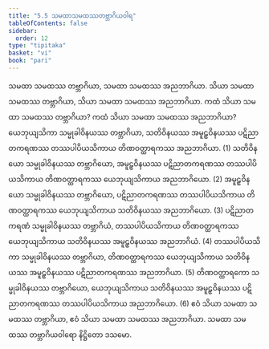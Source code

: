 ```yaml
---
title: "5.5 သမထာသမထဿတဗ္ဘာဂိယဝါရ"
tableOfContents: false
sidebar:
  order: 12
type: "tipitaka"
basket: "vi"
book: "pari"
---
```



<DynamicBreadcrumb />

<Division number="300" book="pari">

<Paragraph number="1270" book="pari">
သမထာ သမထဿ တဗ္ဘာဂိယာ, သမထာ သမထဿ အညဘာဂိယာ. သိယာ သမထာ သမထဿ တဗ္ဘာဂိယာ, သိယာ သမထာ သမထဿ အညဘာဂိယာ.
</Paragraph>

<Paragraph number="1271" book="pari">
ကထံ သိယာ သမထာ သမထဿ တဗ္ဘာဂိယာ? ကထံ သိယာ သမထာ သမထဿ အညဘာဂိယာ? ယေဘုယျသိကာ သမ္မုခါဝိနယဿ တဗ္ဘာဂိယာ, သတိဝိနယဿ အမူဠှဝိနယဿ ပဋိညာတကရဏဿ တဿပါပိယသိကာယ တိဏဝတ္ထာရကဿ အညဘာဂိယာ. (1)
</Paragraph>

<Paragraph number="1272" book="pari">
သတိဝိနယော သမ္မုခါဝိနယဿ တဗ္ဘာဂိယော, အမူဠှဝိနယဿ ပဋိညာတကရဏဿ တဿပါပိယသိကာယ တိဏဝတ္ထာရကဿ ယေဘုယျသိကာယ အညဘာဂိယော. (2)
</Paragraph>

<Paragraph number="1273" book="pari">
အမူဠှဝိနယော သမ္မုခါဝိနယဿ တဗ္ဘာဂိယော, ပဋိညာတကရဏဿ တဿပါပိယသိကာယ တိဏဝတ္ထာရကဿ ယေဘုယျသိကာယ သတိဝိနယဿ အညဘာဂိယော. (3)
</Paragraph>

<Paragraph number="1274" book="pari">
ပဋိညာတကရဏံ သမ္မုခါဝိနယဿ တဗ္ဘာဂိယံ, တဿပါပိယသိကာယ တိဏဝတ္ထာရကဿ ယေဘုယျသိကာယ သတိဝိနယဿ အမူဠှဝိနယဿ အညဘာဂိယံ. (4)
</Paragraph>

<Paragraph number="1275" book="pari">
တဿပါပိယသိကာ သမ္မုခါဝိနယဿ တဗ္ဘာဂိယာ, တိဏဝတ္ထာရကဿ ယေဘုယျသိကာယ သတိဝိနယဿ အမူဠှဝိနယဿ ပဋိညာတကရဏဿ အညဘာဂိယာ. (5)
</Paragraph>

<Paragraph number="1276" book="pari">
တိဏဝတ္ထာရကော သမ္မုခါဝိနယဿ တဗ္ဘာဂိယော, ယေဘုယျသိကာယ သတိဝိနယဿ အမူဠှဝိနယဿ ပဋိညာတကရဏဿ တဿပါပိယသိကာယ အညဘာဂိယော. (6)
</Paragraph>

<Paragraph number="1277" book="pari">
ဧဝံ သိယာ သမထာ သမထဿ တဗ္ဘာဂိယာ, ဧဝံ သိယာ သမထာ သမထဿ အညဘာဂိယာ.

</Paragraph>
</Division>

<Paragraph number="1278" type="center" book="pari">
သမထာ သမထဿ တဗ္ဘာဂိယဝါရော နိဋ္ဌိတော ဒသမော.
</Paragraph>